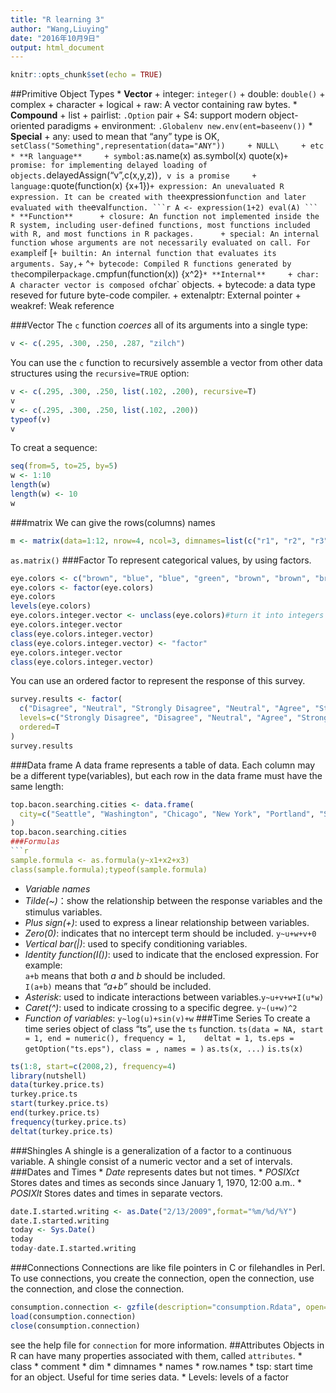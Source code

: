 ```yaml
---
title: "R learning 3"
author: "Wang,Liuying"
date: "2016年10月9日"
output: html_document
---
```


```r
knitr::opts_chunk$set(echo = TRUE)
```

##Primitive Object Types
* **Vector**
    + integer: `integer()`
    + double: `double()` 
    + complex
    + character
    + logical
    + raw: A vector containing raw bytes.
* **Compound**
    + list
    + pairlist: `.Option` pair
    + S4: support modern object-oriented paradigms
    + environment: `.Globalenv new.env(ent=baseenv())`
* **Special**
    + any: used to mean that "any" type is OK, `setClass("Something",representation(data="ANY"))
    + NULL\
    + etc
* **R language**
    + symbol: `as.name(x) as.symbol(x) quote(x)`
    + promise: for implementing delayed loading of objects. `delayedAssign("v",c(x,y,z))`, v is a promise
    + language: `quote(function(x) {x+1})`
    + expression: An unevaluated R expression. It can be created with the `expression` function and later evaluated with the `eval` function.
```r
A <- expression(1+2)
eval(A)
```
* **Function** 
    + closure: An function not implemented inside the R system, including user-defined functions, most functions included with R, and most functions in R packages. 
    + special: An internal function whose arguments are not necessarily evaluated on call. For example `if [`
    + builtin: An internal function that evaluates its arguments. Say, `+ ^`
    + bytecode: Compiled R functions generated by the `compiler` package. `cmpfun(function(x)) {x^2}`
* **Internal**
    + char: A character vector is composed of `char` objects.
    + bytecode: a data type reseved for future byte-code compiler.
    + extenalptr: External pointer
    + weakref: Weak reference

###Vector
The `c` function *coerces* all of its arguments into a single type:
```r
v <- c(.295, .300, .250, .287, "zilch")
```
You can use the `c` function to recursively assemble a vector from other data structures using the `recursive=TRUE` option:
```r
v <- c(.295, .300, .250, list(.102, .200), recursive=T)
v
v <- c(.295, .300, .250, list(.102, .200))
typeof(v)
v
```
To creat a sequence:
```r
seq(from=5, to=25, by=5)
w <- 1:10
length(w)
length(w) <- 10
w
```
###matrix
We can give the rows(columns) names
```r
m <- matrix(data=1:12, nrow=4, ncol=3, dimnames=list(c("r1", "r2", "r3", "r4"),c("c1", "c2", "c3")))
```
`as.matrix()`
###Factor
To represent categorical values, by using factors.
```r
eye.colors <- c("brown", "blue", "blue", "green", "brown", "brown", "brown")
eye.colors <- factor(eye.colors)
eye.colors
levels(eye.colors)
eye.colors.integer.vector <- unclass(eye.colors)#turn it into integers
eye.colors.integer.vector
class(eye.colors.integer.vector)
class(eye.colors.integer.vector) <- "factor"
eye.colors.integer.vector
class(eye.colors.integer.vector)
```
You can use an ordered factor to represent the response of this survey.
```r
survey.results <- factor(
  c("Disagree", "Neutral", "Strongly Disagree", "Neutral", "Agree", "Strongly Agree", "Disagree", "Strongly Disagree", "Neutral", "Strongly Disagree", "Neutral", "Agree"),
  levels=c("Strongly Disagree", "Disagree", "Neutral", "Agree", "Strongly Agree"),
  ordered=T
)
survey.results
```

###Data frame
A data frame represents a table of data. Each column may be a different type(variables), but each row in the data frame must have the same length:
```r
top.bacon.searching.cities <- data.frame(
  city=c("Seattle", "Washington", "Chicago", "New York", "Portland", "St Louis", "Denver", "Boston", "Minneapolis", "Austin"), rank=c(100, 96, 94, 93, 93, 92, 90, 90, 89, 87)
)
top.bacon.searching.cities
###Formulas
```r
sample.formula <- as.formula(y~x1+x2+x3)
class(sample.formula);typeof(sample.formula)
```

* *Variable names*
* *Tilde(~)*：show the relationship between the response variables and the stimulus variables.
* *Plus sign(+)*: used to express a linear relationship between variables.
* *Zero(0)*: indicates that no intercept term should be included. `y~u+w+v+0`
* *Vertical bar(|)*: used to specify conditioning variables.
* *Identity function(I())*: used to indicate that the enclosed expression. 
For example: \
`a+b` means that both *a* and *b* should be included.\
`I(a+b)` means that *"a+b"* should be included.
* *Asterisk*: used to indicate interactions between variables.`y~u+v+w+I(u*w)`
* *Caret(^)*: used to indicate crossing to a specific degree. `y~(u+w)^2`
* *Function of variables*: `y~log(u)+sin(v)+w`
###Time Series
To create a time series object of class "ts", use the `ts` function.
`ts(data = NA, start = 1, end = numeric(), frequency = 1,
   deltat = 1, ts.eps = getOption("ts.eps"), class = , names = )`
`as.ts(x, ...)`
`is.ts(x)`
```r
ts(1:8, start=c(2008,2), frequency=4)
library(nutshell)
data(turkey.price.ts)
turkey.price.ts
start(turkey.price.ts)
end(turkey.price.ts)
frequency(turkey.price.ts)
deltat(turkey.price.ts)
```
###Shingles
A shingle is a generalization of a factor to a continuous variable. A shingle consist of a numeric vector and a set of intervals.
###Dates and Times
* *Date* represents dates but not times.
* *POSIXct* Stores dates and times as seconds since January 1, 1970, 12:00 a.m..
* *POSIXlt* Stores dates and times in separate vectors.
```r
date.I.started.writing <- as.Date("2/13/2009",format="%m/%d/%Y")
date.I.started.writing
today <- Sys.Date()
today
today-date.I.started.writing
```
###Connections
Connections are like file pointers in C or filehandles in Perl.\
To use connections, you create the connection, open the connection, use the connection, and close the connection.
```r
consumption.connection <- gzfile(description="consumption.Rdata", open="r")
load(consumption.connection)
close(consumption.connection)
```
see the help file for `connection` for more information.
##Attributes
Objects in R can have many properties associated with them, called `attributes`. 
* class
* comment
* dim
* dimnames
* names
* row.names
* tsp: start time for an object. Useful for time series data.
* Levels: levels of a factor


